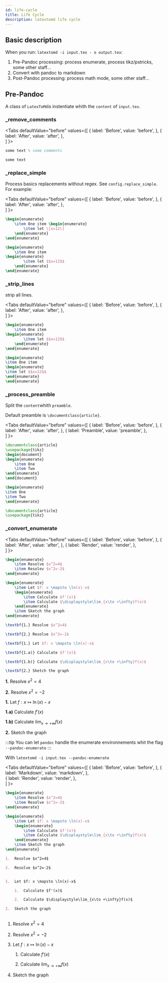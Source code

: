 ```yaml
---
id: life-cycle
title: Life Cycle
description: latextomd life cycle
---
```


## Basic description

When you run: `latextomd -i input.tex - o output.tex`: 

1. Pre-Pandoc processing: process enumerate, process tikz/pstricks, some other staff...
2. Convert with pandoc to markdown
3. Post-Pandoc processing: process math mode, some other staff...

## Pre-Pandoc

A class of `LatexToMd`is instentiate whith the `content` of `input.tex`.

### _remove_comments

<Tabs
  defaultValue="before"
  values={[
    { label: 'Before', value: 'before', },
    { label: 'After', value: 'after', },    
  ]
}>
<TabItem value="before">

```latex
some text % some comments
```

</TabItem>
<TabItem value="after">

```latex
some text
```

</TabItem>
</Tabs>


### _replace_simple

Process basics replacements without regex. See `config.replace_simple`. For example:


<Tabs
  defaultValue="before"
  values={[
    { label: 'Before', value: 'before', },
    { label: 'After', value: 'after', },    
  ]
}>
<TabItem value="before">

```latex
\begin{enumerate}
    \item One item \begin{enumerate}
        \item let \[x=12\]
    \end{enumerate}
\end{enumerate}
```

</TabItem>
<TabItem value="after">

```latex
\begin{enumerate}
    \item One item 
\begin{enumerate}
        \item let $$x=12$$
    \end{enumerate}
\end{enumerate}
```

</TabItem>
</Tabs>

### _strip_lines


strip all lines.

<Tabs
  defaultValue="before"
  values={[
    { label: 'Before', value: 'before', },
    { label: 'After', value: 'after', },    
  ]
}>
<TabItem value="before">

```latex
\begin{enumerate}
    \item One item 
\begin{enumerate}
        \item let $$x=12$$
    \end{enumerate}
\end{enumerate}
```

</TabItem>
<TabItem value="after">

```latex
\begin{enumerate}
\item One item 
\begin{enumerate}
\item let $$x=12$$
\end{enumerate}
\end{enumerate}
```

</TabItem>
</Tabs>


 ### _process_preamble

 Split the `content`whith `preamble`.

 Default preamble is `\documentclass{article}`.

 <Tabs
  defaultValue="before"
  values={[
    { label: 'Before', value: 'before', },
    { label: 'After', value: 'after', }, 
    { label: 'Preamble', value: 'preamble', },   
  ]
}>
<TabItem value="before">

```latex
\documentclass{article}
\usepackage{tikz}
\begin{document}
\begin{enumerate}
    \item One
    \item Two
\end{enumerate}
\end{document}
```

</TabItem>
<TabItem value="after">

```latex
\begin{enumerate}
\item One
\item Two
\end{enumerate}
```

</TabItem>
<TabItem value="preamble">

```latex
\documentclass{article}
\usepackage{tikz}
```

</TabItem>
</Tabs>

### _convert_enumerate


<Tabs
  defaultValue="before"
  values={[
    { label: 'Before', value: 'before', },
    { label: 'After', value: 'after', },
    { label: 'Render', value: 'render', },     
  ]
}>
<TabItem value="before">

```latex
\begin{enumerate}
    \item Resolve $x^2=4$
    \item Resolev $x^2=-2$
\end{enumerate}

\begin{enumerate}
    \item Let $f: x \mapsto \ln(x)-x$
    \begin{enumerate}
        \item Calculate $f'(x)$
        \item Calculate $\displaystyle\lim_{x\to +\infty}f(x)$
    \end{enumerate}
    \item Sketch the graph
\end{enumerate}
```

</TabItem>
<TabItem value="after">

```latex
\textbf{1.} Resolve $x^2=4$

\textbf{2.} Resolve $x^2=-2$

\textbf{1.} Let $f: x \mapsto \ln(x)-x$

\textbf{1.a)} Calculate $f'(x)$

\textbf{1.b)} Calculate $\displaystyle\lim_{x\to +\infty}f(x)$

\textbf{2.} Sketch the graph
```

</TabItem>
<TabItem value="render">


**1.** Resolve $x^2=4$

**2.** Resolve $x^2=-2$

**1.** Let $f: x \mapsto \ln(x)-x$

**1.a)** Calculate $f'(x)$

**1.b)** Calculate $\displaystyle\lim_{x\to +\infty}f(x)$

**2.** Sketch the graph


</TabItem>
</Tabs>

:::tip
You can let `pandoc` handle the enumerate environnements whit the flag `--pandoc-enumerate`
:::

With `latextomd -i input.tex --pandoc-enumerate`

<Tabs
  defaultValue="before"
  values={[
    { label: 'Before', value: 'before', },
    { label: 'Markdown', value: 'markdown', },  
     { label: 'Render', value: 'render', },  
  ]
}>
<TabItem value="before">

```latex
\begin{enumerate}
    \item Resolve $x^2=4$
    \item Resolve $x^2=-2$
\end{enumerate}

\begin{enumerate}
    \item Let $f: x \mapsto \ln(x)-x$
    \begin{enumerate}
        \item Calculate $f'(x)$
        \item Calculate $\displaystyle\lim_{x\to +\infty}f(x)$
    \end{enumerate}
    \item Sketch the graph
\end{enumerate}
```

</TabItem>
<TabItem value="markdown">

```markdown
1.  Resolve $x^2=4$

2.  Resolve $x^2=-2$


1.  Let $f: x \mapsto \ln(x)-x$

    1.  Calculate $f'(x)$

    2.  Calculate $\displaystyle\lim_{x\to +\infty}f(x)$

2.  Sketch the graph



```

</TabItem>
<TabItem value="render">


1.  Resolve $x^2=4$

2.  Resolve $x^2=-2$


1.  Let $f: x \mapsto \ln(x)-x$

    1.  Calculate $f'(x)$

    2.  Calculate $\displaystyle\lim_{x\to +\infty}f(x)$

2.  Sketch the graph




</TabItem>
</Tabs>



